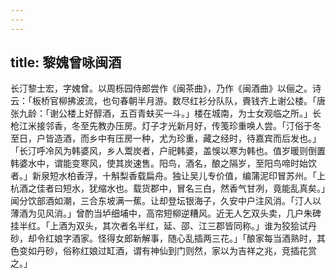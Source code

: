 ```yaml
---
---
---
```

title: 黎媿曾咏闽酒
---



长汀黎士宏，字媿曾。以周栎园侍郎尝作《闽茶曲》，乃作《闽酒曲》以俪之。诗云：「板桥官柳拂波流，也句春朝半月游。数尽红衫分队队，賷钱齐上谢公楼。「唐张九龄：「谢公楼上好醇酒，五百青蚨买一斗。」楼在城南，为士女观临之所。」长枪江米接邻香，冬至先教办压房。灯子才光新月好，传笺珍重唤人尝。「汀俗于冬至日，户皆造酒，而乡中有压房一种，尤为珍重，藏之经时，待嘉宾而后发也。」「长汀呼冷风为韩婆风，乡人鬻炭者，户祀韩婆，盖悞以寒为韩也。值岁暖则倒置韩婆水中，谓能变寒风，使其炭速售。阳鸟，酒名，酿之隔岁，至阳鸟啼时始饮者。」新泉短水柏香浮，十斛梨香载扁舟。独让吴儿专价值，编蒲泥印冒苏州。「上杭酒之佳者曰短水，犹缩水也。载货郡中，冒名三白，然香气甘冽，竟能乱真矣。」闻分饮部酒如潮，三合东坡满一蕉。让却登坛银海子，久安中户注风消。「汀人以薄酒为见风消。」曾酌当垆细埔中，高帘短柳逆糟风。近无人乞双头卖，几户朱碑挂半红。「上酒为双头，其次者名半红，延、邵、江三郡皆同称。」谁为狡狯试丹砂，却令红娘字酒家。怪得女郎新解事，随心乱插两三花。」「酿家每当酒熟时，其色变如丹砂，俗称红娘过缸酒，谓有神仙到门则然，家以为吉祥之兆，竞插花赏之。」